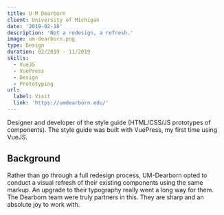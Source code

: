 ```yaml
---
title: U-M Dearborn
client: University of Michigan
date: '2019-02-18'
description: 'Not a redesign, a refresh.'
image: um-dearborn.png
type: Design
duration: 02/2019 - 11/2019
skills:
  - VueJS
  - VuePress
  - Design
  - Prototyping
url:
  label: Visit
  link: 'https://umdearborn.edu/'
---
```


Designer and developer of the style guide (HTML/CSS/JS prototypes of components). The style guide was built with VuePress, my first time using VueJS.

## Background

Rather than go through a full redesign process, UM-Dearborn opted to conduct a visual refresh of their existing components using the same markup. An upgrade to their typography really went a long way for them. The Dearborn team were truly partners in this. They are sharp and an absolute joy to work with.
